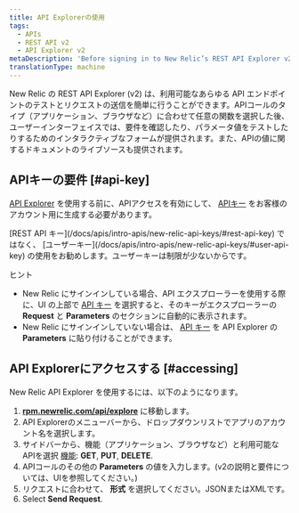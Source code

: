 ```yaml
---
title: API Explorerの使用
tags:
  - APIs
  - REST API v2
  - API Explorer v2
metaDescription: 'Before signing in to New Relic’s REST API Explorer v2 at https://rpm.newrelic.com/api/explore, activate API access and generate an API key for your account.'
translationType: machine
---
```


New Relic の REST API Explorer (v2) は、利用可能なあらゆる API エンドポイントのテストとリクエストの送信を簡単に行うことができます。APIコールのタイプ（アプリケーション、ブラウザなど）に合わせて任意の関数を選択した後、ユーザーインターフェイスでは、要件を確認したり、パラメータ値をテストしたりするためのインタラクティブなフォームが提供されます。また、APIの値に関するドキュメントのライブソースも提供されます。

## APIキーの要件 [#api-key]

[API Explorer](https://rpm.newrelic.com/api/explore) を使用する前に、APIアクセスを有効にして、 [APIキー](/docs/apis/rest-api-v2/requirements/rest-api-key) をお客様のアカウント用に生成する必要があります。

<Callout variant="important">
  [REST API キー](/docs/apis/intro-apis/new-relic-api-keys/#rest-api-key) ではなく、 [ユーザーキー](/docs/apis/intro-apis/new-relic-api-keys/#user-api-key) の使用をお勧めします。ユーザーキーは制限が少ないからです。
</Callout>

ヒント

* New Relic にサインインしている場合、API エクスプローラーを使用する際に、UI の上部で [API キー](/docs/apis/rest-api-v2/getting-started/introduction-new-relic-rest-api-v2#api_key) を選択すると、そのキーがエクスプローラーの **Request** と **Parameters** のセクションに自動的に表示されます。
* New Relic にサインインしていない場合は、 [API キー](/docs/apis/rest-api-v2/getting-started/introduction-new-relic-rest-api-v2#api_key) を API Explorer の **Parameters** に貼り付けることができます。

## API Explorerにアクセスする [#accessing]

New Relic API Explorer を使用するには、以下のようになります。

1. **[rpm.newrelic.com/api/explore](https://rpm.newrelic.com/api/explore)** に移動します。
2. API Explorerのメニューバーから、ドロップダウンリストでアプリのアカウント名を選択します。
3. サイドバーから、機能（アプリケーション、ブラウザなど）と利用可能なAPIを選択 [機能](/docs/apm/apis/api-explorer-v2/parts-api-explorer#functions): **GET**, **PUT**, **DELETE**.
4. APIコールのその他の **Parameters** の値を入力します。(v2の説明と要件については、UIを参照してください。)
5. リクエストに合わせて、 **形式** を選択してください。JSONまたはXMLです。
6. Select **Send Request**.